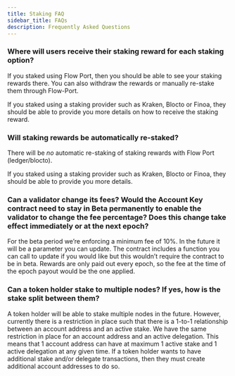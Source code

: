 ```yaml
---
title: Staking FAQ
sidebar_title: FAQs
description: Frequently Asked Questions
---
```


### Where will users receive their staking reward for each staking option?

If you staked using Flow Port, then you should be able to see your staking rewards there. You can also withdraw the rewards or manually re-stake them through Flow-Port.

If you staked using a staking provider such as Kraken, Blocto or Finoa, they should be able to provide you more details on how to receive the staking reward.

### Will staking rewards be automatically re-staked?

There will be *no* automatic re-staking of staking rewards with Flow Port (ledger/blocto).

If you staked using a staking provider such as Kraken, Blocto or Finoa, they should be able to provide you more details.

### Can a validator change its fees? Would the Account Key contract need to stay in Beta permanently to enable the validator to change the fee percentage? Does this change take effect immediately or at the next epoch?

For the beta period we’re enforcing a minimum fee of 10%.
In the future it will be a parameter you can update.
The contract includes a function you can call to update if you would like but this wouldn’t require the contract to be in beta.
Rewards are only paid out every epoch, so the fee at the time of the epoch payout would be the one applied.

### Can a token holder stake to multiple nodes? If yes, how is the stake split between them?

A token holder will be able to stake multiple nodes in the future.
However, currently there is a restriction in place such that there is a 1-to-1 relationship between an account address and an active stake.
We have the same restriction in place for an account address and an active delegation.
This means that 1 account address can have at maximum 1 active stake and 1 active delegation at any given time.
If a token holder wants to have additional stake and/or delegate transactions, then they must create additional account addresses to do so.